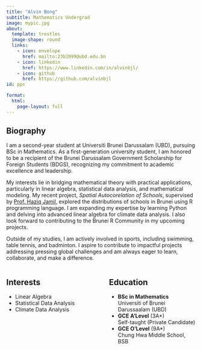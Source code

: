 ```yaml
---
title: "Alvin Bong"
subtitle: Mathematics Undergrad
image: mypic.jpg
about: 
  template: trestles
  image-shape: round
  links:
    - icon: envelope
      href: mailto:23b2099@ubd.edu.bn
    - icon: linkedin
      href: https://www.linkedin.com/in/alvinbjl/
    - icon: github
      href: https://github.com/alvinbjl
id: ppc

format:
  html: 
    page-layout: full
---
```


::::::: {ppc}
# Biography

I am a second-year student at Universiti Brunei Darussalam (UBD), pursuing BSc in Mathematics. As a first-generation university student, I am honored to be a recipient of the Brunei Darussalam Government Scholarship for Foreign Students (BDGS), recognizing my commitment to academic excellence and leadership.

My interests lie in bridging mathematical theory with practical applications, particularly in linear algebra, statistical data analysis, and mathematical modeling. My recent project, *Spatial Autocorelation of Schools*, supervised by [Prof. Haziq Jamil](haziqj.ml), explored the distributions of schools in Brunei using R programming language. I am expanding my expertise by learning Python and delving into advanced linear algebra for climate data analysis. I also look forward to contributing to the Brunei R Community in my upcoming projects.

Outside of my studies, I am actively involved in sports, including swimming, table tennis, and badminton. I aspire to contribute to impactful projects addressing pressing global challenges and am always eager to learn, collaborate, and make a difference.

:::::: columns
::: {.column width="45%"}
## Interests

-   Linear Algebra
-   Statistical Data Analysis
-   Climate Data Analysis
:::

::: {.column width="5%"}
:::

::: {.column width="50%"}
## Education

-   **BSc in Mathematics** <br> Universiti of Brunei Darussaalam (UBD)
-   **GCE A'Level** (3A\*) <br> Self-taught (Private Candidate)
-   **GCE O'Level** (9A\*) <br> Chung Hwa Middle School, BSB
:::
::::::
:::::::
